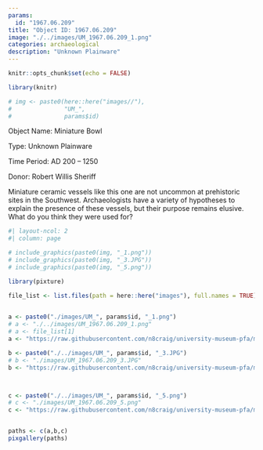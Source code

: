 ```yaml
---
params:
  id: "1967.06.209"
title: "Object ID: 1967.06.209"
image: "./../images/UM_1967.06.209_1.png"
categories: archaeological
description: "Unknown Plainware"
---
```


```r
knitr::opts_chunk$set(echo = FALSE)
```

```r
library(knitr)
```

```r
# img <- paste0(here::here("images//"),
#               "UM_",
#               params$id)
```


::: {layout-ncol=2}
Object Name: Miniature Bowl

Type: Unknown Plainware

Time Period: AD 200 -- 1250

Donor: Robert Willis Sheriff

:::

Miniature ceramic vessels like this one are not uncommon at prehistoric sites in the Southwest. Archaeologists have a variety of hypotheses to explain the presence of these vessels, but their purpose remains elusive. What do you think they were used for?

```r
#| layout-ncol: 2
#| column: page

# include_graphics(paste0(img, "_1.png"))
# include_graphics(paste0(img, "_3.JPG"))
# include_graphics(paste0(img, "_5.png"))
```


```r
library(pixture)
```

```r
file_list <- list.files(path = here::here("images"), full.names = TRUE)
  
```


```r
a <- paste0("./images/UM_", params$id, "_1.png")
# a <- "./../images/UM_1967.06.209_1.png"
# a <- file_list[1]
a <- "https://raw.githubusercontent.com/n8craig/university-museum-pfa/main/images/UM_1967.06.209_1.png"

b <- paste0("./../images/UM_", params$id, "_3.JPG")
# b <- "./images/UM_1967.06.209_3.JPG"
b <- "https://raw.githubusercontent.com/n8craig/university-museum-pfa/main/images/UM_1967.06.209_3.png"



c <- paste0("./../images/UM_", params$id, "_5.png")
# c <- "./images/UM_1967.06.209_5.png"
c <- "https://raw.githubusercontent.com/n8craig/university-museum-pfa/main/images/UM_1967.06.209_5.png"


paths <- c(a,b,c)
pixgallery(paths)
```


